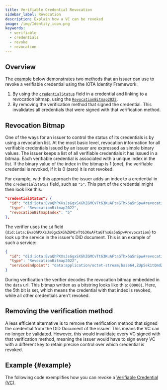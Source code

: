 ```yaml
---
title: Verifiable Credential Revocation
sidebar_label: Revocation
description: Explain how a VC can be revoked
image: /img/Identity_icon.png
keywords:
  - verifiable
  - credentials
  - revoke
  - revocation
---
```



## Overview

The [example](#example) below demonstrates two methods that an issuer can use to revoke a verifiable credential using the IOTA Identity Framework:

1. By using the [`credentialStatus`](https://www.w3.org/TR/vc-data-model/#status) field in a credential and linking to a revocation bitmap, using the [`RevocationBitmap2022`](../../specs/revocation_bitmap_2022).
2. By removing the verification method that signed the credential. This invalidates all credentials that were signed with that verification method.

## Revocation Bitmap

One of the ways for an issuer to control the status of its credentials is by using a revocation list. At the most basic level, revocation information for all verifiable credentials issued by an issuer are expressed as simple binary values. The issuer keeps a list of all verifiable credentials it has issued in a bitmap. Each verifiable credential is associated with a unique index in the list. If the binary value of the index in the bitmap is 1 (one), the verifiable credential is revoked, if it is 0 (zero) it is not revoked.

For example, with this approach the issuer adds an index to a credential in the `credentialStatus` field, such as `"5"`. This part of the credential might then look like this:

```json
"credentialStatus": {
  "id": "did:iota:EvaQhPXXsJsGgxSXGhZGMCvTt63KuAFtaGThx6a5nSpw#revocation",
  "type": "RevocationBitmap2022",
  "revocationBitmapIndex": "5"
},
```

The verifier uses the `id` field (`did:iota:EvaQhPXXsJsGgxSXGhZGMCvTt63KuAFtaGThx6a5nSpw#revocation`) to look up the service in the issuer's DID document. This is an example of such a service:

```json
{
  "id": "did:iota:EvaQhPXXsJsGgxSXGhZGMCvTt63KuAFtaGThx6a5nSpw#revocation",
  "type": "RevocationBitmap2022",
  "serviceEndpoint": "data:application/octet-stream;base64,ZUp5ek1tQmdZR1NBQUFFZ1ptVUFBQWZPQUlF"
}
```

During verification the verifier decodes the revocation bitmap embedded in the `data` url. This bitmap written as a bitstring looks like this: `000001`. Here, the 5th bit is set, which means the credential with that index is revoked, while all other credentials aren't revoked.

## Removing the verification method

A less efficient alternative is to remove the verification method that signed the credential from the DID Document of the issuer. This means the VC can no longer be validated. However, this would invalidate every VC signed with that verification method, meaning the issuer would have to sign every VC with a different key to retain precise control over which credential is revoked.

## Example {#example}

The following code exemplifies how you can revoke a [Verifiable Credential (VC)](overview).

<CodeSnippet 
    nodeReplitLink="https://replit.com/@IOTAFoundation/revoke-vc-06?lite=true"
    rustContent={revoke_vc_rs}
    nodeGithubLink = "https://github.com/iotaledger/identity.rs/blob/dev/bindings/wasm/examples-account/src/revoke_vc.ts"
    rustGithubLink = "https://github.com/iotaledger/identity.rs/blob/dev/examples_legacy/account/revoke_vc.rs"
/>
